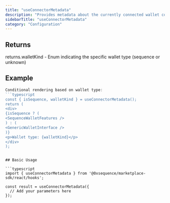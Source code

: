 ```yaml
---
title: "useConnectorMetadata"
description: "Provides metadata about the currently connected wallet connector This hook analyzes the active wallet connection to determine the wallet type and specific characteristics. It's particularly useful for implementing wallet-specific features or UI adjustments based on whether the user is connected via Sequence wallet, WaaS (Wallet as a Service), or other wallets."
sidebarTitle: "useConnectorMetadata"
category: "Configuration"
---
```


## Returns

returns.walletKind - Enum indicating the specific wallet type (sequence or unknown)

## Example

```typescript
Conditional rendering based on wallet type:
```typescript
const { isSequence, walletKind } = useConnectorMetadata();
return (
<div>
{isSequence ? (
<SequenceWalletFeatures />
) : (
<GenericWalletInterface />
)}
<p>Wallet type: {walletKind}</p>
</div>
);
```
```

## Basic Usage

```typescript
import { useConnectorMetadata } from '@0xsequence/marketplace-sdk/react/hooks';

const result = useConnectorMetadata({
  // Add your parameters here
});
```

